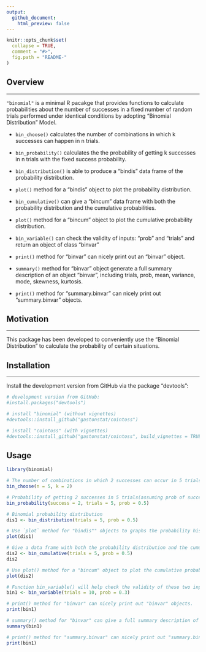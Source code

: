 ```yaml
---
output:
  github_document:
    html_preview: false
---
```


<!-- README.md is generated from README.Rmd. Please edit that file -->

```r
knitr::opts_chunk$set(
  collapse = TRUE,
  comment = "#>",
  fig.path = "README-"
)
```


## Overview

---

`"binomial"` is a minimal R pacakge that provides functions to calculate probabilities about the number of successes in a fixed number of random trials performed under identical conditions by adopting "Binomial Distribution" Model.

- `bin_choose()` calculates the number of combinations in which k successes can happen in n trials. 

- `bin_probability()` calculates the the probability of getting k successes in n trials with the fixed success probability.

- `bin_distribution()` is able to produce a "bindis" data frame of the probability distribution.

- `plot()` method for a "bindis" object to plot the probability distribution.

- `bin_cumulative()` can give a "bincum" data frame with both the probability distribution and the cumulative probabilities.

- `plot()` method for a "bincum" object to plot the cumulative probability distribution.

- `bin_variable()` can check the validity of inputs: "prob" and "trials" and return an object of class "binvar"

- `print()` method for "binvar" can nicely print out an "binvar" object.

- `summary()` method for "binvar" object generate a full summary description of an object "binvar", including trials, prob, mean, variance, mode, skewness, kurtosis.

- `print()` method for "summary.binvar" can nicely print out "summary.binvar" objects.

## Motivation

---

This package has been developed to conveniently use the "Binomial Distribution" to calculate the probability of certain situations.

## Installation

---
Install the development version from GitHub via the package "devtools":

```r
# development version from GitHub:
#install.packages("devtools") 

# install "binomial" (without vignettes)
#devtools::install_github("gastonstat/cointoss")

# install "cointoss" (with vignettes)
#devtools::install_github("gastonstat/cointoss", build_vignettes = TRUE)

```
## Usage
```r
library(binomial)

# The number of combinations in which 2 successes can occur in 5 trials
bin_choose(n = 5, k = 2)

# Probability of getting 2 successes in 5 trials(assuming prob of success = 0.5)
bin_probability(success = 2, trials = 5, prob = 0.5)

# Binomial probability distribution
dis1 <- bin_distribution(trials = 5, prob = 0.5)

# Use `plot` method for "bindis"" objects to graphs the probability histogram
plot(dis1)

# Give a data frame with both the probability distribution and the cumulative probabilities
dis2 <- bin_cumulative(trials = 5, prob = 0.5)
dis2

# Use plot() method for a "bincum" object to plot the cumulative probability distribution.
plot(dis2)

# Function bin_variable() will help check the validity of these two inputs.
bin1 <- bin_variable(trials = 10, prob = 0.3)

# print() method for "binvar" can nicely print out "binvar" objects.
print(bin1)

# summary() method for "binvar" can give a full summary description of the "binvar" object
summary(bin1)

# print() method for "summary.binvar" can nicely print out "summary.binvar" objects.
print(bin1)
```
